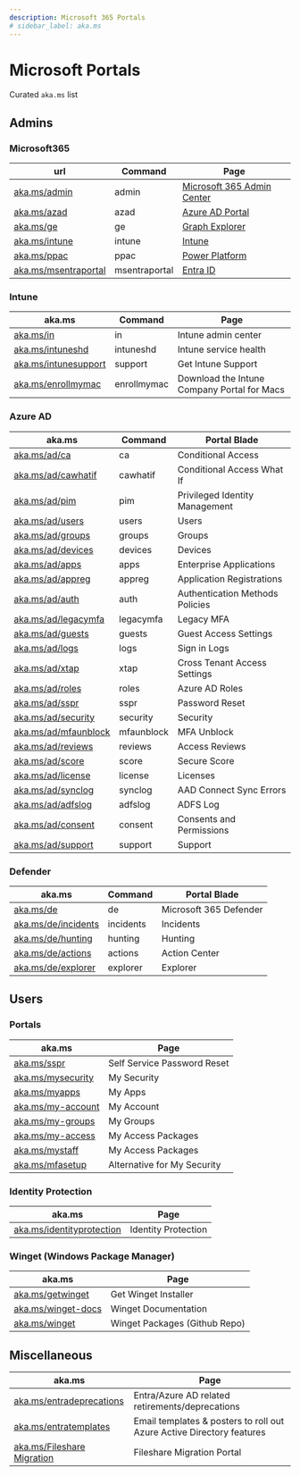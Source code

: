 ```yaml
---
description: Microsoft 365 Portals
# sidebar_label: aka.ms
---
```


# Microsoft Portals
Curated `aka.ms` list

## Admins

### Microsoft365

<!-- <div class="contentTableContainer"> -->

|url|Command|Page|
|-----|----|---|
|[aka.ms/admin](https://aka.ms/admin)|admin|[Microsoft 365 Admin Center](https://admin.microsoft.com)|
|[aka.ms/azad](https://aka.ms/azad)|azad|[Azure AD Portal](https://portal.azure.com)|
|[aka.ms/ge](https://aka.ms/ge)|ge|[Graph Explorer](https://developer.microsoft.com/graph/graph-explorer)|
|[aka.ms/intune](https://aka.ms/intune)|intune|[Intune](https://endpoint.microsoft.com)|
|[aka.ms/ppac](https://aka.ms/ppac)|ppac|[Power Platform](https://admin.powerplatform.microsoft.com/)|
|[aka.ms/msentraportal](https://aka.ms/msentraportal)|msentraportal|[Entra ID](https://aka.ms/msentraportal)|

<!-- </div> -->


### Intune



|aka.ms|Command|Page|
|-----|----|---|
|[aka.ms/in](https://aka.ms/in)|in|Intune admin center|
|[aka.ms/intuneshd](https://aka.ms/intuneshd)|intuneshd|Intune service health|
|[aka.ms/intunesupport](https://aka.ms/intunesupport)|support|Get Intune Support|
|[aka.ms/enrollmymac](https://aka.ms/enrollmymac)|enrollmymac|Download the Intune Company Portal for Macs|



### Azure AD


|aka.ms|Command|Portal Blade|
|-----|----|---|
|[aka.ms/ad/ca](https://aka.ms/ad/ca)|ca|Conditional Access|
|[aka.ms/ad/cawhatif](https://aka.ms/ad/cawhatif)|cawhatif|Conditional Access What If|
|[aka.ms/ad/pim](https://aka.ms/ad/pim)|pim|Privileged Identity Management|
|[aka.ms/ad/users](https://aka.ms/ad/users)|users|Users|
|[aka.ms/ad/groups](https://aka.ms/ad/groups)|groups|Groups|
|[aka.ms/ad/devices](https://aka.ms/ad/devices)|devices|Devices|
|[aka.ms/ad/apps](https://aka.ms/ad/apps)|apps|Enterprise Applications|
|[aka.ms/ad/appreg](https://aka.ms/ad/appreg)|appreg|Application Registrations|
|[aka.ms/ad/auth](https://aka.ms/ad/auth)|auth|Authentication Methods Policies|
|[aka.ms/ad/legacymfa](https://aka.ms/ad/legacymfa)|legacymfa|Legacy MFA|
|[aka.ms/ad/guests](https://aka.ms/ad/guests)|guests|Guest Access Settings|
|[aka.ms/ad/logs](https://aka.ms/ad/logs)|logs|Sign in Logs|
|[aka.ms/ad/xtap](https://aka.ms/ad/xtap)|xtap|Cross Tenant Access Settings|
|[aka.ms/ad/roles](https://aka.ms/ad/roles)|roles|Azure AD Roles|
|[aka.ms/ad/sspr](https://aka.ms/ad/sspr)|sspr|Password Reset|
|[aka.ms/ad/security](https://aka.ms/ad/security)|security|Security|
|[aka.ms/ad/mfaunblock](https://aka.ms/ad/mfaunblock)|mfaunblock|MFA Unblock|
|[aka.ms/ad/reviews](https://aka.ms/ad/reviews)|reviews|Access Reviews|
|[aka.ms/ad/score](https://aka.ms/ad/score)|score|Secure Score|
|[aka.ms/ad/license](https://aka.ms/ad/license)|license|Licenses|
|[aka.ms/ad/synclog](https://aka.ms/ad/synclog)|synclog|AAD Connect Sync Errors|
|[aka.ms/ad/adfslog](https://aka.ms/ad/adfslog)|adfslog|ADFS Log|
|[aka.ms/ad/consent](https://aka.ms/ad/consent)|consent|Consents and Permissions|
|[aka.ms/ad/support](https://aka.ms/ad/support)|support|Support|






### Defender



|aka.ms|Command|Portal Blade|
|-----|----|---|
|[aka.ms/de](https://aka.ms/de)|de|Microsoft 365 Defender|
|[aka.ms/de/incidents](https://aka.ms/de/incidents)|incidents|Incidents|
|[aka.ms/de/hunting](https://aka.ms/de/hunting)|hunting|Hunting|
|[aka.ms/de/actions](https://aka.ms/de/actions)|actions|Action Center|
|[aka.ms/de/explorer](https://aka.ms/de/explorer)|explorer|Explorer|



## Users 

### Portals

<div class="contentTableContainer">

|aka.ms|Page|
|-----|---|
|[aka.ms/sspr](https://aka.ms/sspr)|Self Service Password Reset|
|[aka.ms/mysecurity](https://aka.ms/mysecurity)|My Security|
|[aka.ms/myapps](https://aka.ms/myapps)|My Apps|
|[aka.ms/my-account](https://aka.ms/my-account)|My Account|
|[aka.ms/my-groups](https://aka.ms/my-groups)|My Groups|
|[aka.ms/my-access](https://aka.ms/my-access)|My Access Packages|
|[aka.ms/mystaff](https://aka.ms/mystaff)|My Access Packages|
|[aka.ms/mfasetup](https://aka.ms/mfasetup)|Alternative for My Security|

</div>

### Identity Protection

<div class="contentTableContainer">

|aka.ms|Page|
|-----|---|
|[aka.ms/identityprotection](https://aka.ms/identityprotection)|Identity Protection|

</div>

### Winget (Windows Package Manager)

<div class="contentTableContainer">

|aka.ms|Page|
|-----|---|
|[aka.ms/getwinget](https://aka.ms/getwinget)|Get Winget Installer|
|[aka.ms/winget-docs](https://aka.ms/winget-docs)|Winget Documentation|
|[aka.ms/winget](https://aka.ms/winget)|Winget Packages (Github Repo)|

</div>

## Miscellaneous
|aka.ms|Page|
|-----|---|
|[aka.ms/entradeprecations](https://aka.ms/entradeprecations)|Entra/Azure AD related retirements/deprecations|
|[aka.ms/entratemplates](https://aka.ms/entratemplates)|Email templates & posters to roll out Azure Active Directory features|
|[aka.ms/Fileshare Migration](https://aka.ms/odsp-mm-fs)|Fileshare Migration Portal|

